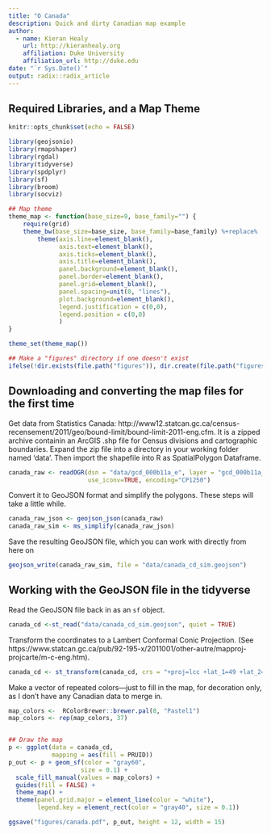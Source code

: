 ```yaml
---
title: "O Canada"
description: Quick and dirty Canadian map example
author:
  - name: Kieran Healy
    url: http://kieranhealy.org
    affiliation: Duke University 
    affiliation_url: http://duke.edu
date: "`r Sys.Date()`"
output: radix::radix_article
---
```


## Required Libraries, and a Map Theme

```r
knitr::opts_chunk$set(echo = FALSE)

library(geojsonio)
library(rmapshaper)
library(rgdal)
library(tidyverse)
library(spdplyr)
library(sf)
library(broom)
library(socviz)

## Map theme
theme_map <- function(base_size=9, base_family="") {
    require(grid)
    theme_bw(base_size=base_size, base_family=base_family) %+replace%
        theme(axis.line=element_blank(),
              axis.text=element_blank(),
              axis.ticks=element_blank(),
              axis.title=element_blank(),
              panel.background=element_blank(),
              panel.border=element_blank(),
              panel.grid=element_blank(),
              panel.spacing=unit(0, "lines"),
              plot.background=element_blank(),
              legend.justification = c(0,0),
              legend.position = c(0,0)
              )
}

theme_set(theme_map())

## Make a "figures" directory if one doesn't exist
ifelse(!dir.exists(file.path("figures")), dir.create(file.path("figures")), FALSE)

```

## Downloading and converting the map files for the first time

 Get data from Statistics Canada: http://www12.statcan.gc.ca/census-recensement/2011/geo/bound-limit/bound-limit-2011-eng.cfm. It is a zipped archive containin an ArcGIS .shp file for Census divisions and cartographic boundaries. Expand the zip file into a directory in your working folder named 'data'. Then import the shapefile into R as SpatialPolygon Dataframe.


```r
canada_raw <- readOGR(dsn = "data/gcd_000b11a_e", layer = "gcd_000b11a_e",
                      use_iconv=TRUE, encoding="CP1250")
```

Convert it to GeoJSON format and simplify the polygons. These steps will take a little while.

```r
canada_raw_json <- geojson_json(canada_raw)
canada_raw_sim <- ms_simplify(canada_raw_json)
```

Save the resulting GeoJSON file, which you can work with directly from here on

```r
geojson_write(canada_raw_sim, file = "data/canada_cd_sim.geojson")
```

## Working with the GeoJSON file in the tidyverse

Read the GeoJSON file back in as an `sf` object.

```r
canada_cd <-st_read("data/canada_cd_sim.geojson", quiet = TRUE)
```

Transform the coordinates to a Lambert Conformal Conic Projection. (See  https://www.statcan.gc.ca/pub/92-195-x/2011001/other-autre/mapproj-projcarte/m-c-eng.htm).

```r
canada_cd <- st_transform(canada_cd, crs = "+proj=lcc +lat_1=49 +lat_2=77 +lon_0=-91.52 +x_0=0 +y_0=0 +datum=NAD83 +units=m +no_defs")
```


Make a vector of repeated colors---just to fill in the map, for decoration only, as I don't have any Canadian data to merge in.

```r

map_colors <-  RColorBrewer::brewer.pal(8, "Pastel1")
map_colors <- rep(map_colors, 37)


## Draw the map
p <- ggplot(data = canada_cd, 
            mapping = aes(fill = PRUID))
p_out <- p + geom_sf(color = "gray60", 
                    size = 0.1) + 
  scale_fill_manual(values = map_colors) + 
  guides(fill = FALSE) + 
  theme_map() + 
  theme(panel.grid.major = element_line(color = "white"),
        legend.key = element_rect(color = "gray40", size = 0.1))

ggsave("figures/canada.pdf", p_out, height = 12, width = 15)

```





